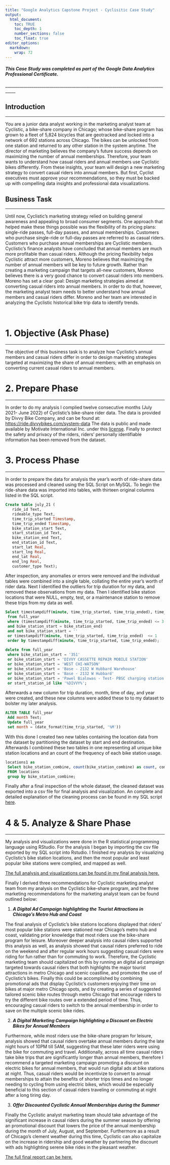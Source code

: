 ```yaml
---
title: "Google Analytics Capstone Project - Cyclisitic Case Study"
output:
  html_document:
    toc: TRUE
    toc_depth: 1
    number_sections: false
    toc_float: true
editor_options: 
  markdown: 
    wrap: 72
---
```


#### *This Case Study was completed as part of the Google Data Analytics Professional Certificate.*

\_\_\_\_\_\_\_\_\_\_\_\_\_\_\_\_\_\_\_\_\_\_\_\_\_\_\_\_\_\_\_\_\_\_\_\_\_\_\_\_\_\_\_\_\_\_\_\_\_\_\_\_\_\_\_\_\_\_\_\_\_\_\_\_\_\_\_\_\_\_\_\_\_\_\_\_\_\_\_\_\_\_\_

## Introduction

------------------------------------------------------------------------

You are a junior data analyst working in the marketing analyst team at
Cyclistic, a bike-share company in Chicago; whose bike-share program has
grown to a fleet of 5,824 bicycles that are geotracked and locked into a
network of 692 stations across Chicago. The bikes can be unlocked from
one station and returned to any other station in the system anytime. The
director of marketing believes the company's future success depends on
maximizing the number of annual memberships. Therefore, your team wants
to understand how casual riders and annual members use Cyclistic bikes
differently. From these insights, your team will design a new marketing
strategy to convert casual riders into annual members. But first,
Cyclist executives must approve your recommendations, so they must be
backed up with compelling data insights and professional data
visualizations.

## Business Task

------------------------------------------------------------------------

Until now, Cyclistic's marketing strategy relied on building general
awareness and appealing to broad consumer segments. One approach that
helped make these things possible was the flexibility of its pricing
plans: single-ride passes, full-day passes, and annual memberships.
Customers who purchase single-ride or full-day passes are referred to as
casual riders. Customers who purchase annual memberships are Cyclistic
members. Cyclistic's finance analysts have concluded that annual members
are much more profitable than casual riders. Although the pricing
flexibility helps Cyclistic attract more customers, Moreno believes that
maximizing the number of annual members will be key to future growth.
Rather than creating a marketing campaign that targets all-new
customers, Moreno believes there is a very good chance to convert casual
riders into members. Moreno has set a clear goal: Design marketing
strategies aimed at converting casual riders into annual members. In
order to do that, however, the marketing analyst team needs to better
understand how annual members and casual riders differ. Moreno and her
team are interested in analyzing the Cyclistic historical bike trip data
to identify trends.

\

# 1. Objective (Ask Phase)

------------------------------------------------------------------------

The objective of this business task is to analyze how Cyclistic's annual
members and casual riders differ in order to design marketing strategies
targeted at maximizing the share of annual members; with an emphasis on
converting current casual riders to annual members.

# 2. Prepare Phase

------------------------------------------------------------------------

In order to do my analysis I complied twelve consecutive months (July
2021- June 2022) of Cyclistic's bike-share rider data. The data is
provided by Divvy Bike Company, and can be found at:
<https://ride.divvybikes.com/system-data> The data is public and made
available by Motivate International Inc. under this
[license](https://ride.divvybikes.com/data-license-agreement). Finally
to protect the safety and privacy of the riders, riders' personally
identifiable information has been removed from the dataset.

# 3. Process Phase

------------------------------------------------------------------------

In order to prepare the data for analysis the year's worth of ride-share
data was processed and cleaned using the SQL Script on MySQL. To begin
the ride-share data was imported into tables, with thirteen original
columns listed in the SQL script.

``` sql
Create table july_21 (
   ride_id Text,
   rideable_type Text,
   time_trip_started Timestamp,   
   time_trip_ended Timestamp,
   bike_station_start Text,
   start_station_id Text,
   bike_station_end Text,
   end_station_id Text,
   start_lat Real,
   start_lng Real,  
   end_lat Real,
   end_lng Real,
   customer_type Text);
```

After inspection, any anomalies or errors were removed and the
individual tables were combined into a single table, collating the
entire year's worth of rider data. Next I identified the outliers for
trip duration for my data, and removed these observations from my data.
Then I identified bike station locations that were NULL, empty, test, or
a maintenance station to remove these trips from my data as well.

``` sql
Select timestampdiff(minute, time_trip_started, time_trip_ended), time_trip_started, time_trip_ended, bike_station_start, bike_station_end 
 from full_year
 where (timestampdiff(minute, time_trip_started, time_trip_ended) <= 3 
 and bike_station_start = bike_station_end)
 and not bike_station_start = ''
 or timestampdiff(minute, time_trip_started, time_trip_ended)  <= 1
 order by timestampdiff(minute, time_trip_started, time_trip_ended);
 
delete from full_year
 where bike_station_start = '351'
 or bike_station_start = 'DIVVY CASSETTE REPAIR MOBILE STATION'
 or bike_station_start = 'WEST CHI-WATSON'
 or bike_station_start = 'Base - 2132 W Hubbard Warehouse'
 or bike_station_start = 'Base - 2132 W Hubbard'
 or bike_station_start = 'Pawel Bialowas - Test- PBSC charging station'
 or start_station_id like '%DIVVY%';
```

Afterwards a new column for trip duration, month, time of day, and year
were created, and these new columns were added these to to my dataset to
bolster my later analysis.

``` sql
ALTER TABLE full_year
 Add month Text;
 Update full_year
 set month = (date_format(time_trip_started, '%M'))
```

With this done I created two new tables containing the location data
from the dataset by partitioning the dataset by start and end
destination. Afterwards I combined these two tables in one representing
all unique bike station locations and an count of the frequency of each
bike station usage.

``` sql
locations1 as 
 Select bike_station_combine, count(bike_station_combine) as count, combine_lng, combine_lat  
 FROM locations
 group by bike_station_combine;
```

Finally after a final inspection of the whole dataset, the cleaned
dataset was exported into a csv file for final analysis and
visualization. An complete and detailed explanation of the cleaning
process can be found in my SQL script [here](Links.html).

# 4 & 5. Analyze & Share Phase

------------------------------------------------------------------------

My analysis and visualizations were done in the R statistical
programming language using RStudio. For the analysis I began by
importing the csv file exported by my SQL script into Rstudio. I
finished my analysis by visualizing Cyclistic's bike station locations,
and then the most popular and least popular bike stations were complied,
and mapped as well.

[The full analysis and visualizations can be found in my final analysis
[here](Cyclistic.Analysis.html).]{.underline}

Finally I derived three recommendations for Cyclistic marketing analyst
team from my analysis on the Cyclistic bike-share program, and the three
marketing recommendations for the marketing analyst team can be found
outlined below:

1.  ***A Digital Ad Campaign highlighting the Tourist Attractions in
    Chicago's Metro Hub and Coast***

The final analysis of Cyclistic's bike stations locations displayed that
riders' most popular bike stations were stationed near Chicago's metro
hub and coast, validating prior knowledge that most riders use the
bike-share program for leisure. Moreover deeper analysis into causal
riders supported this analysis as well, as analysis showed that causal
riders preferred to ride on the weekend and after regular work hours
suggesting casual riders were riding for fun rather than for commuting
to work. Therefore, the Cyclistic marketing team should capitalized on
this by running an digital ad campaign targeted towards causal riders
that both highlights the major tourist attractions in metro Chicago and
scenic coastline, and promotes the use of Cyclistic's bikes. Finally
this could be accomplished by combining promotional ads that display
Cyclistic's customers enjoying their time on bikes at major metro
Chicago spots, and by creating a series of suggested tailored scenic
bike routes through metro Chicago that encourage riders to try the
different bike routes over a extended period of time. Thus, encouraging
casual riders to switch to the annual membership in order to save on the
multiple scenic bike rides.

2.  ***A Digital Marketing Campaign highlighting a Discount on Electric
    Bikes for Annual Members***

Furthermore, while most riders use the bike-share program for leisure,
analysis showed that causal riders overtake annual members during the
late night hours of 10PM till 5AM, suggesting that these later riders
were using the bike for commuting and travel. Additionally, across all
time casual riders take bike trips that are significantly longer than
annual members, therefore I recommend a targeted marketing campaign
promoting a discount on electric bikes for annual members, that would
run digital ads at bike stations at night. Thus, casual riders would be
incentivize to convert to annual memberships to attain the benefits of
shorter trips times and no longer needing to cycling from using electric
bikes, which would be especially beneficial to this section of casual
riders traveling or commuting at night after a long tiring day.

3.  ***Offer Discounted Cyclistic Annual Memberships during the
    Summer***

Finally the Cyclistic analyst marketing team should take advantage of
the significant increase in causal riders during the summer season by
offering an promotional discount that lowers the price of the annual
membership during the month of July, August, and September. Furthermore
as a result of Chicago's clement weather during this time, Cyclistic can
also capitalize on the increase in ridership and good weather by
partnering the discount with ads highlighting serene bike rides in the
pleasant weather.

[The full final report can be [here](Final.Report.html).]{.underline}
<div class="tocify-extend-page" data-unique="tocify-extend-page" style="height: 0;"></div>
